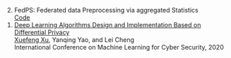 <ol reversed class="loose_margin">
  <li>
    FedPS: Federated data Preprocessing via aggregated Statistics<br>
    [Code](https://github.com/xuefeng-xu/fedps)
  </li>
  <li>
    [Deep Learning Algorithms Design and Implementation Based on Differential Privacy](https://link.springer.com/chapter/10.1007/978-3-030-62223-7_27)<br>
    [Xuefeng Xu]{.underline}, Yanqing Yao, and Lei Cheng<br>
    International Conference on Machine Learning for Cyber Security, 2020<br>
  </li>
</ol>